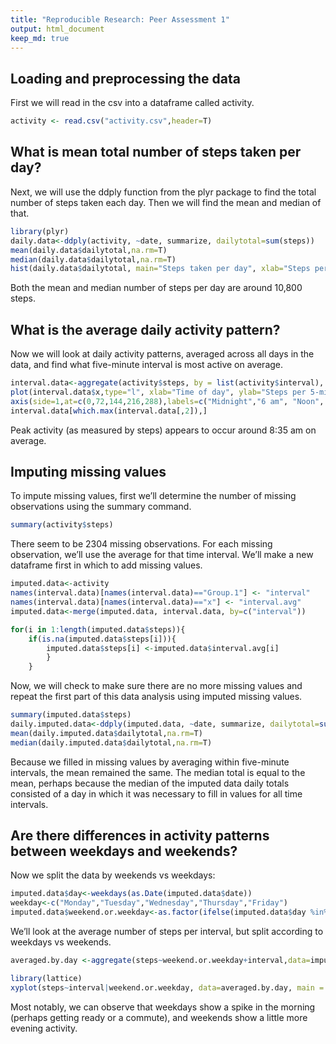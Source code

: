 ```yaml
---
title: "Reproducible Research: Peer Assessment 1"
output: html_document
keep_md: true
---
```



## Loading and preprocessing the data

First we will read in the csv into a dataframe called activity.
```r
activity <- read.csv("activity.csv",header=T)
```

## What is mean total number of steps taken per day?

Next, we will use the ddply function from the plyr package to find the total number of steps taken each day. Then we will find the mean and median of that.

```r
library(plyr)
daily.data<-ddply(activity, ~date, summarize, dailytotal=sum(steps))
mean(daily.data$dailytotal,na.rm=T)
median(daily.data$dailytotal,na.rm=T)
hist(daily.data$dailytotal, main="Steps taken per day", xlab="Steps per day", ylab="Number of days")
```

Both the mean and median number of steps per day are around 10,800 steps.

## What is the average daily activity pattern?

Now we will look at daily activity patterns, averaged across all days in the data, and find what five-minute interval is most active on average.

```r
interval.data<-aggregate(activity$steps, by = list(activity$interval), FUN=mean,na.rm=T)
plot(interval.data$x,type="l", xlab="Time of day", ylab="Steps per 5-min interval", main="Steps per 5-min interval over 24 hour period", xaxt="n")
axis(side=1,at=c(0,72,144,216,288),labels=c("Midnight","6 am", "Noon", "6 pm", "Midnight"))
interval.data[which.max(interval.data[,2]),]
```

Peak activity (as measured by steps) appears to occur around 8:35 am on average.

## Imputing missing values

To impute missing values, first we'll determine the number of missing observations using the summary command.
```r
summary(activity$steps)
```

There seem to be 2304 missing observations. For each missing observation, we'll use the average for that time interval. We'll make a new dataframe first in which to add missing values.

```r
imputed.data<-activity
names(interval.data)[names(interval.data)=="Group.1"] <- "interval"
names(interval.data)[names(interval.data)=="x"] <- "interval.avg"
imputed.data<-merge(imputed.data, interval.data, by=c("interval"))

for(i in 1:length(imputed.data$steps)){
    if(is.na(imputed.data$steps[i])){
        imputed.data$steps[i] <-imputed.data$interval.avg[i]
        }
    }
```

Now, we will check to make sure there are no more missing values and repeat the first part of this data analysis using imputed missing values.

```r
summary(imputed.data$steps)
daily.imputed.data<-ddply(imputed.data, ~date, summarize, dailytotal=sum(steps))
mean(daily.imputed.data$dailytotal,na.rm=T)
median(daily.imputed.data$dailytotal,na.rm=T)
```

Because we filled in missing values by averaging within five-minute intervals, the mean remained the same. The median total is equal to the mean, perhaps because the median of the imputed data daily totals consisted of a day in which it was necessary to fill in values for all time intervals.

## Are there differences in activity patterns between weekdays and weekends?

Now we split the data by weekends vs weekdays:

```r
imputed.data$day<-weekdays(as.Date(imputed.data$date))
weekday<-c("Monday","Tuesday","Wednesday","Thursday","Friday")
imputed.data$weekend.or.weekday<-as.factor(ifelse(imputed.data$day %in% weekday, "weekday", "weekend"))
```

We'll look at the average number of steps per interval, but split according to weekdays vs weekends.

```r
averaged.by.day <-aggregate(steps~weekend.or.weekday+interval,data=imputed.data,FUN=mean)

library(lattice)
xyplot(steps~interval|weekend.or.weekday, data=averaged.by.day, main = "Activity broken down by weekday vs. weekends", xlab="Time interval", ylab="Average number of steps", type="l")
```

Most notably, we can observe that weekdays show a spike in the morning (perhaps getting ready or a commute), and weekends show a little more evening activity.
